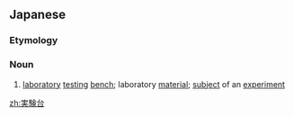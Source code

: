==Japanese==
{{ja-kanjitab|実|験|台}}

===Etymology===
{{suffix|実験|台|t1=experiment|t2=stand|lang=ja|sort=しっけんだい'}}

===Noun===
{{ja-noun|じっけんだい}}
# [[laboratory]] [[testing]] [[bench]]; laboratory [[material]]; [[subject]] of an [[experiment]]

[[zh:実験台]]